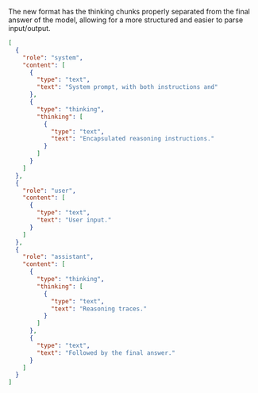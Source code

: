 The new format has the thinking chunks properly separated from the final answer of the model, allowing for a more structured and easier to parse input/output.

```json
[
  {
    "role": "system",
    "content": [
      {
        "type": "text",
        "text": "System prompt, with both instructions and"
      },
      {
        "type": "thinking",
        "thinking": [
          {
            "type": "text",
            "text": "Encapsulated reasoning instructions."
          }
        ]
      }
    ]
  },
  {
    "role": "user",
    "content": [
      {
        "type": "text",
        "text": "User input."
      }
    ]
  },
  {
    "role": "assistant",
    "content": [
      {
        "type": "thinking",
        "thinking": [
          {
            "type": "text",
            "text": "Reasoning traces."
          }
        ]
      },
      {
        "type": "text",
        "text": "Followed by the final answer."
      }
    ]
  }
]
```
